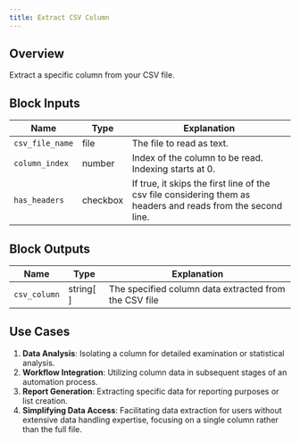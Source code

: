 ```yaml
---
title: Extract CSV Column
---
```


## Overview

Extract a specific column from your CSV file.

## Block Inputs

| Name            | Type     | Explanation                                                                                                  |
| --------------- | -------- | ------------------------------------------------------------------------------------------------------------ |
| `csv_file_name` | file     | The file to read as text.                                                                                    |
| `column_index`  | number   | Index of the column to be read. Indexing starts at 0.                                                        |
| `has_headers`   | checkbox | If true, it skips the first line of the csv file considering them as headers and reads from the second line. |

## Block Outputs

| Name         | Type      | Explanation                                           |
| ------------ | --------- | ----------------------------------------------------- |
| `csv_column` | string[ ] | The specified column data extracted from the CSV file |

## Use Cases

1. **Data Analysis**: Isolating a column for detailed examination or statistical analysis.
2. **Workflow Integration**: Utilizing column data in subsequent stages of an automation process.
3. **Report Generation**: Extracting specific data for reporting purposes or list creation.
4. **Simplifying Data Access**: Facilitating data extraction for users without extensive data handling expertise, focusing on a single column rather than the full file.
